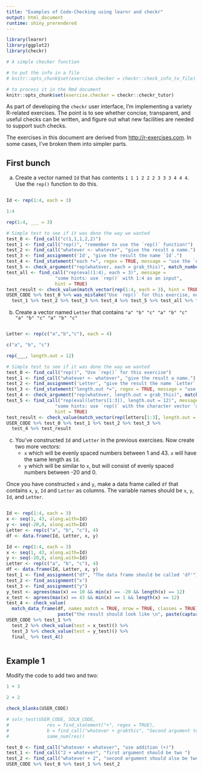 ```yaml
---
title: "Examples of Code-Checking using learnr and checkr"
output: html_document
runtime: shiny_prerendered
---
```


```r
library(learnr)
library(ggplot2)
library(checkr)

# A simple checker function

# to put the info in a file
# knitr::opts_chunk$set(exercise.checker = checkr::check_info_to_file)

# to process it in the Rmd document
knitr::opts_chunk$set(exercise.checker = checkr::checkr_tutor)
```

As part of developing the `checkr` user interface, I'm implementing a variety R-related exercises. The point is to see whether concise, transparent, and useful checks can be written, and figure out what new facilities are needed to support such checks.

The exercises in this document are derived from <http://r-exercises.com>. In some cases, I've broken them into simpler parts.

[[Note in draft]]: Idea for example exercises. See <http://r-exercises.com/2016/11/28/data-frame-exercises-vol-2/>

## First bunch

a. Create a vector named `Id` that has contents `1 1 1 2 2 2 3 3 3 4 4 4`. Use the `rep()` function to do this.
```r

```

```r
Id <- rep(1:4, each = 3)
```

```r
1:4
```

```r
rep(1:4, ___ = 3)
```

```r
# Simple test to see if it was done the way we wanted
test_0 <- find_call("c(1,1,1,2,2)")
test_1 <- find_call("rep()", "remember to use the `rep()` function!")
test_2 <- find_call("whatever <- whatever", "give the result a name.")
test_3 <- find_assignment('Id', "give the result the name `Id`.")
test_4 <- find_statement("each *=", regex = TRUE, message = "use the `each = ` argument to `rep()`")
test_5 <- check_argument("rep(whatever, each = grab_this)", match_number(3))
test_all <- find_call("rep(eval(1:4), each = 3)", message = 
                  "some hints: use `rep()` with 1:4 as an input", 
                  hint = TRUE)
test_result <- check_value(match_vector(rep(1:4, each = 3), hint = TRUE), "the output value is not correct")
USER_CODE %>% test_0 %>% was_mistake("Use `rep()` for this exercise, not `c()`") %>%
  test_1 %>% test_2 %>% test_3 %>% test_4 %>% test_5 %>% test_all %>% final_ %>% test_result
```



b. Create a vector named `Letter` that contains `"a" "b" "c" "a" "b" "c" "a" "b" "c" "a" "b" "c"`
```r

```

```r
Letter <- rep(c("a","b","c"), each = 4)
```

```r
c("a", "b", "c")
```

```r
rep(___, length.out = 12)
```

```r
# Simple test to see if it was done the way we wanted
test_0 <- find_call("rep()", "Use `rep()` for this exercise")
test_1 <- find_call("whatever <- whatever", "give the result a name.")
test_2 <- find_assignment('Letter', "give the result the name `Letter`.")
test_3 <- find_statement("length.out *=", regex = TRUE, message = "use the `length.out = ` argument to `rep()`")
test_4 <- check_argument("rep(whatever, length.out = grab_this)", match_number(12))
test_5 <- find_call("rep(eval(letters[1:3]), length.out = 12)", message = 
                  "some hints: use `rep()` with the character vector 'a', 'b', 'c' as an input", 
                  hint = TRUE)
test_result <- check_value(match_vector(rep(letters[1:3], length.out = 12)), "the output value is not correct")
USER_CODE %>% test_0 %>% test_1 %>% test_2 %>% test_3 %>% 
  test_4 %>% test_result
```


c. You've constructed `Id` and `Letter` in the previous exercises. Now create two more vectors:
    - `x` which will be evenly spaced numbers between 1 and 43. `x` will have the same length as `Id`.
    - `y` which will be similar to `x`, but will consist of evenly spaced numbers between -20 and 0.
    
Once you have constructed `x` and `y`, make a data frame called `df` that contains `x`, `y`, `Id` and `Letter` as columns. The variable names should be `x`, `y`, `Id`, and `Letter`.

```r

```

```r
Id <- rep(1:4, each = 3)
x <- seq(1, 43, along.with=Id)
y <- seq(-20,0, along.with=Id)
Letter <- rep(c("a", "b", "c"), 4)
df <- data.frame(Id, Letter, x, y)
```

```r
Id <- rep(1:4, each = 3)
x <- seq(1, 43, along.with=Id)
y <- seq(-20,0, along.with=Id)
Letter <- rep(c("a", "b", "c"), 4)
df <- data.frame(Id, Letter, x, y)
test_1 <- find_assignment("df", "The data frame should be called 'df'")
test_2 <- find_assignment("x")
test_3 <- find_assignment("y")
y_test <- agrees(max(x) == 10 && min(x) == -20 && length(x) == 12)
x_test <- agrees(max(x) == 43 && min(x) == 1 && length(x) == 12)
test_4 <- check_value(
  match_data_frame(df, names_match = TRUE, nrow = TRUE, classes = TRUE), 
                   paste("the result should look like \n", paste(capture.output(print(df)), collapse = "\n") ))
USER_CODE %>% test_1 %>% 
  test_2 %>% check_value(test = x_test)() %>%
  test_3 %>% check_value(test = y_test)() %>% 
  final_ %>% test_4()



```

## Example 1

Modify the code to add two and two:

```r
1 + 3
```

```r
2 + 2
```

```r
check_blanks(USER_CODE)
```

```r
# soln_test(USER_CODE, SOLN_CODE,
#              res = find_statement("+", regex = TRUE),
#              b = find_call("whatever + grabthis", "Second argument to +"),
#              same_num(res))

test_0 <- find_call("whatever + whatever", "use addition (+)")
test_1 <- find_call("2 + whatever", "first argument should be two ")
test_2 <- find_call("whatever + 2", "second argument should also be two")
USER_CODE %>% test_0 %>% test_1 %>% test_2 
```

